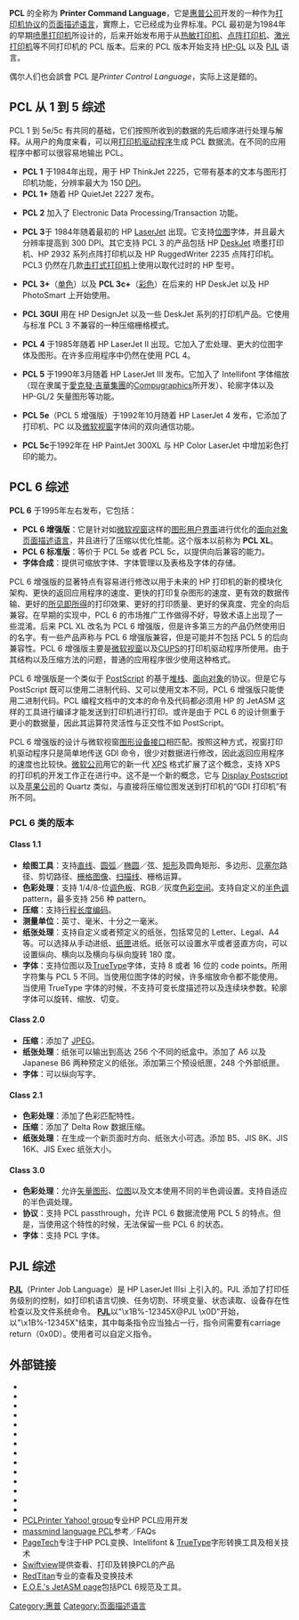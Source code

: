 {{NoteTA|G1=IT}}
{{About}}
'''PCL''' 的全称为 '''Printer Command Language'''，它是[[惠普公司|惠普公司]]开发的一种作为[[打印机协议|打印机协议]]的[[页面描述语言|页面描述语言]]，實際上，它已经成为业界标准。PCL 最初是为1984年的早期[[喷墨打印机|喷墨打印机]]所设计的，后来开始发布用于从[[热敏打印机|热敏打印机]]、[[点阵打印机|点阵打印机]]、[[激光打印机|激光打印机]]等不同打印机的 PCL 版本。后来的 PCL 版本开始支持 [[HPGL|HP-GL]] 以及 [[PJL|PJL]] 语言。

偶尔人们也会誤會 PCL 是''Printer Control Language''，实际上这是錯的。

== PCL 从 1 到 5 综述 ==
PCL 1 到 5e/5c 有共同的基础，它们按照所收到的数据的先后顺序进行处理与解释。从用户的角度来看，可以用[[打印机驱动程序|打印机驱动程序]]生成 PCL 数据流。在不同的应用程序中都可以很容易地输出 PCL。

* '''PCL 1''' 于1984年出现，用于 HP ThinkJet 2225，它带有基本的文本与图形打印机功能，分辨率最大为 150 [[DPI|DPI]]。
* '''PCL 1+''' 随着 HP QuietJet 2227 发布。

* '''PCL 2''' 加入了 Electronic Data Processing/Transaction 功能。

* '''PCL 3'''于 1984年随着最初的 HP [[LaserJet|LaserJet]] 出现。它支持[[位图|位图]]字体，并且最大分辨率提高到 300 DPI。其它支持 PCL 3 的产品包括 HP [[DeskJet|DeskJet]] 喷墨打印机、HP 2932 系列点阵打印机以及 HP RuggedWriter 2235 点阵打印机。PCL3 仍然在几款[[击打式打印机|击打式打印机]]上使用以取代过时的 HP 型号。

* '''PCL 3+'''（[[单色|单色]]）以及 '''PCL 3c+'''（[[彩色|彩色]]）在后来的 HP DeskJet 以及 HP PhotoSmart 上开始使用。

* '''PCL 3GUI''' 用在 HP DesignJet 以及一些 DeskJet 系列的打印机产品。它使用与标准 PCL 3 不兼容的一种压缩栅格模式。

* '''PCL 4''' 于1985年随着 HP LaserJet II 出现。它加入了宏处理、更大的位图字体及图形。在许多应用程序中仍然在使用 PCL 4。

* '''PCL 5''' 于1990年3月随着 HP LaserJet III 发布。它加入了 Intellifont 字体缩放（现在隶属于[[愛克發·吉華集團|愛克發·吉華集團]]的[[Compugraphics|Compugraphics]]所开发）、轮廓字体以及 HP-GL/2 矢量图形等功能。

* '''PCL 5e'''（PCL 5 增强版）于1992年10月随着 HP LaserJet 4 发布，它添加了打印机、PC 以及[[微软视窗|微软视窗]]字体间的双向通信功能。

* '''PCL 5c'''于1992年在 HP PaintJet 300XL 与 HP Color LaserJet 中增加彩色打印的能力。

== PCL 6 综述 ==
'''PCL 6''' 于1995年左右发布，它包括：
* '''PCL 6 增强版'''：它是针对如[[微软视窗|微软视窗]]这样的[[图形用户界面|图形用户界面]]进行优化的[[面向对象|面向对象]][[页面描述语言|页面描述语言]]，并且进行了压缩以优化性能。这个版本以前称为 '''PCL XL'''。
* '''PCL 6 标准版'''：等价于 PCL 5e 或者 PCL 5c，以提供向后兼容的能力。
* '''字体合成'''：提供可缩放字体、字体管理以及表格及字体的存储。
PCL 6 增强版的显著特点有容易进行修改以用于未来的 HP 打印机的新的模块化架构、更快的返回应用程序的速度、更快的打印复杂图形的速度、更有效的数据传输、更好的[[所见即所得|所见即所得]]的打印效果、更好的打印质量、更好的保真度、完全的向后兼容。在早期的实现中，PCL 6 的市场推广工作做得不好，导致术语上出现了一些混淆。后来 PCL XL 改名为 PCL 6 增强版，但是许多第三方的产品仍然使用旧的名字。有一些产品声称与 PCL 6 增强版兼容，但是可能并不包括 PCL 5 的后向兼容性。PCL 6 增强版主要是[[微软视窗|微软视窗]]以及[[Common_Unix_Printing_System|CUPS]]的打印机驱动程序所使用。由于其结构以及压缩方法的问题，普通的应用程序很少使用这种格式。

PCL 6 增强版是一个类似于 [[PostScript|PostScript]] 的基于[[堆栈|堆栈]]、[[面向对象|面向对象]]的协议。但是它与 PostScript 既可以使用二进制代码、又可以使用文本不同，PCL 6 增强版只能使用二进制代码。PCL 编程文档中的文本的命令及代码都必须用 HP 的 JetASM 这样的工具进行编译才能发送到打印机进行打印。或许是由于 PCL 6 的设计侧重于更小的数据量，因此其运算符灵活性与正交性不如 PostScript。

PCL 6 增强版的设计与微软视窗[[图形设备接口|图形设备接口]]相匹配。按照这种方式，视窗打印机驱动程序只是简单地传送 GDI 命令，很少对数据进行修改，因此返回应用程序的速度也比较快。[[微软公司|微软公司]]用它的新一代 [[XPS|XPS]] 格式扩展了这个概念，支持 XPS 的打印机的开发工作正在进行中。这不是一个新的概念，它与 [[Display_Postscript|Display Postscript]] 以及[[苹果公司|苹果公司]]的 Quartz 类似，与直接将压缩位图发送到打印机的“GDI 打印机”有所不同。

=== PCL 6 类的版本 ===
==== Class 1.1 ====
* '''绘图工具'''：支持[[直线|直线]]、[[圆弧|圆弧]]／[[椭圆|椭圆]]／弦、[[矩形|矩形]]及圆角矩形、多边形、[[贝塞尔|贝塞尔]]路径、剪切路径、[[栅格图像|栅格图像]]、[[扫描线|扫描线]]、栅格运算。
* '''色彩处理'''：支持 1/4/8-位[[调色板|调色板]]、RGB／灰度[[色彩空间|色彩空间]]。支持自定义的[[半色调|半色调]] pattern，最多支持 256 种 pattern。
* '''压缩'''：支持[[行程长度编码|行程长度编码]]。
* '''测量单位'''：英寸、毫米、十分之一毫米。
* '''纸张处理'''：支持自定义或者预定义的纸张，包括常见的 Letter、Legal、A4 等。可以选择从手动进纸、[[纸匣|纸匣]]进纸。纸张可以设置水平或者竖直方向，可以设置纵向、横向以及横向与纵向旋转 180 度。
* '''字体'''：支持位图以及[[TrueType|TrueType]]字体，支持 8 或者 16 位的 code points。所用字符集与 PCL 5 不同。当使用位图字体的时候，许多缩放命令都不能使用。当使用 TrueType 字体的时候，不支持可变长度描述符以及连续块参数。轮廓字体可以旋转、缩放、切变。

==== Class 2.0 ====
* '''压缩'''：添加了 [[JPEG|JPEG]]。
* '''纸张处理'''：纸张可以输出到高达 256 个不同的纸盒中。添加了 A6 以及 Japanese B6 两种预定义的纸张。添加第三个预设纸匣，248 个外部纸匣。
* '''字体'''：可以纵向写字。
==== Class 2.1 ====
* '''色彩处理'''：添加了色彩匹配特性。
* '''压缩'''：添加了 Delta Row 数据压缩。
* '''纸张处理'''：在生成一个新页面时方向、纸张大小可选。添加 B5、JIS 8K、JIS 16K、JIS Exec 纸张大小。
==== Class 3.0 ====
* '''色彩处理'''：允许[[矢量图形|矢量图形]]、[[位图|位图]]以及文本使用不同的半色调设置。支持自适应的半色调处理。
* '''协议'''：支持 PCL passthrough，允许 PCL 6 数据流使用 PCL 5 的特点。但是，当使用这个特性的时候，无法保留一些 PCL 6 的状态。
* '''字体'''：支持 PCL 字体。

== PJL 综述 ==
{{main|PJL}}
'''[[PJL|PJL]]'''（Printer Job Language）是 HP LaserJet IIIsi 上引入的。PJL 添加了打印任务级别的控制，如打印机语言切换、任务切割、环境变量、状态读取、设备存在性检查以及文件系统命令。
'''[[PJL|PJL]]'''以"\x1B%-12345X@PJL \x0D"开始，以"\x1B%-12345X"结束，其中每条指令应当独占一行，指令间需要有carriage return（0x0D）。使用者可以自定义指令。

== 外部链接 ==
* {{cite web| last =| first =| authorlink =| coauthors =| year =| url =http://h20000.www2.hp.com/bc/docs/support/SupportManual/bpl13205/bpl13205.pdf| title =PCL 5e Technical Quick Reference Guide| format =PDF| work =| publisher =HP| accessdate =2006-06-23| deadurl =yes| archiveurl =https://web.archive.org/web/20060701045552/http://h20000.www2.hp.com/bc/docs/support/SupportManual/bpl13205/bpl13205.pdf| archivedate =2006-07-01}}
* {{cite web| last =| first =| authorlink =| coauthors =| year =| url =http://h20000.www2.hp.com/bc/docs/support/SupportManual/bpl13210/bpl13210.pdf| title =PCL 5e Technical Reference Manual Part 1| format =PDF| work =| publisher =HP| accessdate =2006-06-23| deadurl =yes| archiveurl =https://web.archive.org/web/20060704185514/http://h20000.www2.hp.com/bc/docs/support/SupportManual/bpl13210/bpl13210.pdf| archivedate =2006-07-04}}
* {{cite web| last =| first =| authorlink =| coauthors =| year =| url =http://h20000.www2.hp.com/bc/docs/support/SupportManual/bpl13211/bpl13211.pdf| title =PCL 5e Technical Reference Manual Part 2| format =PDF| work =| publisher =HP| accessdate =2006-06-23| deadurl =yes| archiveurl =https://web.archive.org/web/20060704234345/http://h20000.www2.hp.com/bc/docs/support/SupportManual/bpl13211/bpl13211.pdf| archivedate =2006-07-04}}
* {{cite web| last =| first =| authorlink =| coauthors =| year =| url =http://h20000.www2.hp.com/bc/docs/support/SupportManual/bpl13212/bpl13212.pdf| title =PCL 5 Color Technical Reference Manual| format =PDF| work =| publisher =HP| accessdate =2006-09-11| deadurl =yes| archiveurl =https://web.archive.org/web/20061108051817/http://h20000.www2.hp.com/bc/docs/support/SupportManual/bpl13212/bpl13212.pdf| archivedate =2006-11-08}}
* {{cite web| last =| first =| authorlink =| coauthors =| year =| url =http://h20000.www2.hp.com/bc/docs/support/SupportManual/bpl13206/bpl13206.pdf| title =PCL 5 Comparison Guide| format =PDF| work =| publisher =HP| accessdate =2006-06-23| deadurl =yes| archiveurl =https://web.archive.org/web/20060218024337/http://h20000.www2.hp.com/bc/docs/support/SupportManual/bpl13206/bpl13206.pdf| archivedate =2006-02-18}}
* {{cite web| last =| first =| authorlink =| coauthors =| year =| url =http://h20000.www2.hp.com/bc/docs/support/SupportManual/bpl13209/bpl13209.pdf| title =PCL 5 Comparison Guide Addendum| format =PDF| work =| publisher =HP| accessdate =2006-06-23| deadurl =yes| archiveurl =https://web.archive.org/web/20060701045615/http://h20000.www2.hp.com/bc/docs/support/SupportManual/bpl13209/bpl13209.pdf| archivedate =2006-07-01}}
* {{cite web | last = | first = | authorlink = | coauthors = | year = | url =http://www.hpdevelopersolutions.com/downloads/64/358/xl_ref20r22.pdf | title =PCL XL Feature Reference Protocol Class 2.0 | format =PDF | work = | publisher =HP | accessdate =2006-06-23 | archive-date =2006-05-03 | archive-url =https://web.archive.org/web/20060503160539/http://www.hpdevelopersolutions.com/downloads/64/358/xl_ref20r22.pdf | dead-url =no }}
* {{cite web | last = | first = | authorlink = | coauthors = | year = | url =http://www.hpdevelopersolutions.com/downloads/64/358/xl_refsup30r089.pdf | title =PCL XL Feature Reference Protocol Class 3.0 Supplement | format =PDF | work = | publisher =HP | accessdate =2006-06-23}}
* {{cite web | last = | first = | authorlink = | coauthors = | year =2003 | url =http://h10032.www1.hp.com/ctg/Manual/bpl13208.pdf | title =HP Printer Job Language Technical Reference Manual (bpl13208) | format =PDF | work = | publisher =HP | accessdate =2003-12-06 | archive-date =2014-07-15 | archive-url =https://web.archive.org/web/20140715162350/http://h10032.www1.hp.com/ctg/Manual/bpl13208.pdf | dead-url =no }}
* {{cite web | last = | first = | authorlink = | coauthors = | year =2003 | url =http://h10032.www1.hp.com/ctg/Manual/bpl13207.pdf | title =HP Printer Job Language Technical Reference Addendum (bpl13207) | format =PDF | work = | publisher =HP | accessdate =2003-06-01 | archive-date =2014-04-30 | archive-url =https://web.archive.org/web/20140430185550/http://h10032.www1.hp.com/ctg/Manual/bpl13207.pdf | dead-url =no }}
* {{cite web| last =| first =| authorlink =| coauthors =| year =| url =http://h20000.www2.hp.com/bizsupport/TechSupport/Document.jsp?objectID=bpl04568| title =History of Printer Command Language (PCL)| format =| work =| publisher =HP| accessdate =2006-06-24| deadurl =yes| archiveurl =https://web.archive.org/web/20051127195636/http://h20000.www2.hp.com/bizsupport/TechSupport/Document.jsp?objectID=bpl04568| archivedate =2005-11-27}}
* {{cite web| last =| first =| authorlink =| coauthors =| year =| url =http://h20000.www2.hp.com/bizsupport/TechSupport/Document.jsp?objectID=bpl03010| title =What Is the Enhanced PCL XL or PCL 6 Driver?| format =| work =| publisher =HP| accessdate =2006-06-24| deadurl =yes| archiveurl =https://web.archive.org/web/20060404181327/http://h20000.www2.hp.com/bizsupport/TechSupport/Document.jsp?objectID=bpl03010| archivedate =2006-04-04}}
* {{cite web| last =| first =| authorlink =| coauthors =| year =| url =http://h20000.www2.hp.com/bizsupport/TechSupport/Document.jsp?objectID=c00068221| title =PCL 3 and PCL 5/6 Features and Differences| format =| work =| publisher =HP| accessdate =2006-06-24| deadurl =yes| archiveurl =https://web.archive.org/web/20060404181401/http://h20000.www2.hp.com/bizsupport/TechSupport/Document.jsp?objectID=c00068221| archivedate =2006-04-04}}
* {{cite web| last =| first =| authorlink =| coauthors =| year =| url =http://h10025.www1.hp.com/ewfrf/wc/document?lc=en&lang=en&cc=us&product=59838&dlc=en&docname=bpd02201| title =HP RuggedWriter Printer - Product Specifications| format =| work =| publisher =HP| accessdate =2006-06-24| deadurl =yes| archiveurl =https://web.archive.org/web/20071024105450/http://h10025.www1.hp.com/ewfrf/wc/document?lc=en&lang=en&cc=us&product=59838&dlc=en&docname=bpd02201| archivedate =2007-10-24}}
* [http://groups.yahoo.com/group/pclprinters PCLPrinter Yahoo! group]{{Wayback|url=http://groups.yahoo.com/group/pclprinters |date=20060911032632 }}专业HP PCL应用开发
* [http://techref.massmind.org/techref/language/pcls.htm massmind language PCL]{{Wayback|url=http://techref.massmind.org/techref/language/pcls.htm |date=20070113225928 }}参考／FAQs
* [http://pagetech.com/ PageTech]{{Wayback|url=http://pagetech.com/ |date=20070117095614 }}专注于HP PCL变换、Intellifont & [[TrueType|TrueType]]字形转换工具及相关技术
* [http://www.swiftview.com/ Swiftview]{{Wayback|url=http://www.swiftview.com/ |date=20070113123542 }}提供查看、打印及转换PCL的产品
* [http://www.pclviewer.com/ RedTitan]{{Wayback|url=http://www.pclviewer.com/ |date=20070114162203 }}专业的查看及变换技术
* [https://web.archive.org/web/20070115210408/http://www.eoe.ca/downloads/OTHER/HP/SDK/black_White/docs_tools/ E.O.E.'s JetASM page]包括PCL 6规范及工具。

[[Category:惠普|Category:惠普]]
[[Category:页面描述语言|Category:页面描述语言]]